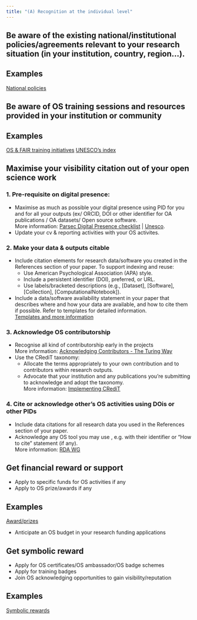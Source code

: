 ```yaml
---
title: "(A) Recognition at the individual level"
---
```



## Be aware of the existing national/institutional policies/agreements relevant to your research situation (in your institution, country, region…).  


::: {.callout-caution collapse="true"}
## Examples

[National policies](https://docs.google.com/document/d/1AF2ObsXG2G8dsUHqJuRH-rE8zLHVZw8Q/edit?usp=sharing&ouid=103813503649602464757&rtpof=true&sd=true)

:::

	
## Be aware of OS training sessions and resources provided in your institution or community

::: {.callout-caution collapse="true"}
## Examples

[OS & FAIR training initiatives](https://docs.google.com/spreadsheets/d/11YgQ6Shk1F1mLOOG1n8JAmPDTZqtDKTsEdjCqGzGbu8/edit?usp=sharing)
[UNESCO's index](https://www.unesco.org/en/open-science/capacity-building-index)
:::

## Maximise your visibility citation out of your open science work

### 1. Pre-requisite on digital presence: 

  - Maximise as much as possible your digital presence using PID for you and for all your outputs (ex/ ORCID, DOI or other identifier for OA publications / OA datasets/ Open source software.  
More information: [Parsec Digital Presence checklist](https://zenodo.org/record/7071677#.Y-9Ms3bMK5c) | [Unesco](https://www.unesco.org/en/open-science/receive-credit-all-your-contributions-science).
  - Update your cv & reporting activities with your OS activites.  

### 2. Make your data & outputs citable

  - Include citation elements for research data/software you created in the References section of your paper. To support indexing and reuse:   
    - Use American Psychological Association (APA) style.  
    - Include a persistent identifier (DOI), preferred, or URL.  
    - Use labels/bracketed descriptions (e.g., [Dataset], [Software], [Collection], [ComputationalNotebook]).  
  - Include a data/software availability statement in your paper that describes where and how your data are available, and how to cite them if possible. Refer to templates for detailed information.  
[Templates and more information](https://data.agu.org/resources/availability-citation-checklist-for-authors)

### 3. Acknowledge OS contributorship

  - Recognise all kind of contributorship early in the projects  
More information: [Acknowledging Contributors - The Turing Way](https://the-turing-way.netlify.app/community-handbook/acknowledgement.html)
  - Use the CRediT taxonomy:
    - Allocate the terms appropriately to your own contribution and to contributors within research outputs.  
    - Advocate that your institution and any publications you’re submitting to acknowledge and adopt the taxonomy.  
More information: [Implementing CRediT](https://credit.niso.org/implementing-credit/)


### 4. Cite or acknowledge other’s OS activities using DOis or other PIDs

  - Include data citations for all research data you used in the References section of your paper.  
  - Acknowledge any OS tool you may use , e.g. with their  identifier or “How to cite” statement (if any).  
More information: [RDA WG](https://www.rd-alliance.org/groups/national-pid-strategies-wg)

## Get financial reward or support

  - Apply to specific funds for OS activities if any  
  - Apply to OS prize/awards if any  

::: {.callout-caution collapse="true"}
## Examples

[Award/prizes](https://docs.google.com/spreadsheets/d/1jwY8Xx58OHF2LVMcPs80R9ioULS_cuIDOoj7QhI7OIM/edit?usp=sharing)

:::

  - Anticipate an OS budget in your research funding applications  

## Get symbolic reward

  - Apply for OS certificates/OS ambassador/OS badge schemes
  - Apply for training badges
  - Join OS acknowledging opportunities to gain visibility/reputation

::: {.callout-caution collapse="true"}
## Examples

[Symbolic rewards](https://docs.google.com/spreadsheets/d/1jwY8Xx58OHF2LVMcPs80R9ioULS_cuIDOoj7QhI7OIM/edit?usp=sharing)

:::
